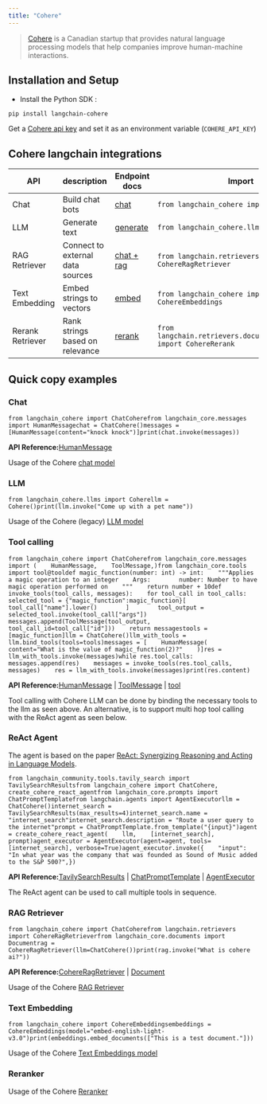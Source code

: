 ```yaml
---
title: "Cohere"
---
```


> [Cohere](https://cohere.ai/about) is a Canadian startup that provides natural language processing models that help companies improve human-machine interactions.

## Installation and Setup

* Install the Python SDK :

```
pip install langchain-cohere
```

Get a [Cohere api key](https://dashboard.cohere.ai/) and set it as an environment variable (`COHERE_API_KEY`)

## Cohere langchain integrations

| API              | description                      | Endpoint docs                                          | Import                                                               | Example usage                                                  |
| ---------------- | -------------------------------- | ------------------------------------------------------ | -------------------------------------------------------------------- | -------------------------------------------------------------- |
| Chat             | Build chat bots                  | [chat](https://docs.cohere.com/reference/chat)         | `from langchain_cohere import ChatCohere`                            | [cohere.ipynb](/oss/integrations/chat/cohere)                |
| LLM              | Generate text                    | [generate](https://docs.cohere.com/reference/generate) | `from langchain_cohere.llms import Cohere`                           | [cohere.ipynb](/oss/integrations/llms/cohere)                |
| RAG Retriever    | Connect to external data sources | [chat + rag](https://docs.cohere.com/reference/chat)   | `from langchain.retrievers import CohereRagRetriever`                | [cohere.ipynb](/oss/integrations/retrievers/cohere)          |
| Text Embedding   | Embed strings to vectors         | [embed](https://docs.cohere.com/reference/embed)       | `from langchain_cohere import CohereEmbeddings`                      | [cohere.ipynb](/oss/integrations/text_embedding/cohere)      |
| Rerank Retriever | Rank strings based on relevance  | [rerank](https://docs.cohere.com/reference/rerank)     | `from langchain.retrievers.document_compressors import CohereRerank` | [cohere.ipynb](/oss/integrations/retrievers/cohere-reranker) |

## Quick copy examples

### Chat

```
from langchain_cohere import ChatCoherefrom langchain_core.messages import HumanMessagechat = ChatCohere()messages = [HumanMessage(content="knock knock")]print(chat.invoke(messages))
```

**API Reference:**[HumanMessage](https://python.langchain.com/api_reference/core/messages/langchain_core.messages.human.HumanMessage.html)

Usage of the Cohere [chat model](/oss/integrations/chat/cohere)

### LLM

```
from langchain_cohere.llms import Coherellm = Cohere()print(llm.invoke("Come up with a pet name"))
```

Usage of the Cohere (legacy) [LLM model](/oss/integrations/llms/cohere)

### Tool calling

```
from langchain_cohere import ChatCoherefrom langchain_core.messages import (    HumanMessage,    ToolMessage,)from langchain_core.tools import tool@tooldef magic_function(number: int) -> int:    """Applies a magic operation to an integer    Args:        number: Number to have magic operation performed on    """    return number + 10def invoke_tools(tool_calls, messages):    for tool_call in tool_calls:        selected_tool = {"magic_function":magic_function}[            tool_call["name"].lower()        ]        tool_output = selected_tool.invoke(tool_call["args"])        messages.append(ToolMessage(tool_output, tool_call_id=tool_call["id"]))    return messagestools = [magic_function]llm = ChatCohere()llm_with_tools = llm.bind_tools(tools=tools)messages = [    HumanMessage(        content="What is the value of magic_function(2)?"    )]res = llm_with_tools.invoke(messages)while res.tool_calls:    messages.append(res)    messages = invoke_tools(res.tool_calls, messages)    res = llm_with_tools.invoke(messages)print(res.content)
```

**API Reference:**[HumanMessage](https://python.langchain.com/api_reference/core/messages/langchain_core.messages.human.HumanMessage.html) | [ToolMessage](https://python.langchain.com/api_reference/core/messages/langchain_core.messages.tool.ToolMessage.html) | [tool](https://python.langchain.com/api_reference/core/tools/langchain_core.tools.convert.tool.html)

Tool calling with Cohere LLM can be done by binding the necessary tools to the llm as seen above. An alternative, is to support multi hop tool calling with the ReAct agent as seen below.

### ReAct Agent

The agent is based on the paper [ReAct: Synergizing Reasoning and Acting in Language Models](https://arxiv.org/abs/2210.03629).

```
from langchain_community.tools.tavily_search import TavilySearchResultsfrom langchain_cohere import ChatCohere, create_cohere_react_agentfrom langchain_core.prompts import ChatPromptTemplatefrom langchain.agents import AgentExecutorllm = ChatCohere()internet_search = TavilySearchResults(max_results=4)internet_search.name = "internet_search"internet_search.description = "Route a user query to the internet"prompt = ChatPromptTemplate.from_template("{input}")agent = create_cohere_react_agent(    llm,    [internet_search],    prompt)agent_executor = AgentExecutor(agent=agent, tools=[internet_search], verbose=True)agent_executor.invoke({    "input": "In what year was the company that was founded as Sound of Music added to the S&P 500?",})
```

**API Reference:**[TavilySearchResults](https://python.langchain.com/api_reference/community/tools/langchain_community.tools.tavily_search.tool.TavilySearchResults.html) | [ChatPromptTemplate](https://python.langchain.com/api_reference/core/prompts/langchain_core.prompts.chat.ChatPromptTemplate.html) | [AgentExecutor](https://python.langchain.com/api_reference/langchain/agents/langchain.agents.agent.AgentExecutor.html)

The ReAct agent can be used to call multiple tools in sequence.

### RAG Retriever

```
from langchain_cohere import ChatCoherefrom langchain.retrievers import CohereRagRetrieverfrom langchain_core.documents import Documentrag = CohereRagRetriever(llm=ChatCohere())print(rag.invoke("What is cohere ai?"))
```

**API Reference:**[CohereRagRetriever](https://python.langchain.com/api_reference/community/retrievers/langchain_community.retrievers.cohere_rag_retriever.CohereRagRetriever.html) | [Document](https://python.langchain.com/api_reference/core/documents/langchain_core.documents.base.Document.html)

Usage of the Cohere [RAG Retriever](/oss/integrations/retrievers/cohere)

### Text Embedding

```
from langchain_cohere import CohereEmbeddingsembeddings = CohereEmbeddings(model="embed-english-light-v3.0")print(embeddings.embed_documents(["This is a test document."]))
```

Usage of the Cohere [Text Embeddings model](/oss/integrations/text_embedding/cohere)

### Reranker

Usage of the Cohere [Reranker](/oss/integrations/retrievers/cohere-reranker)

